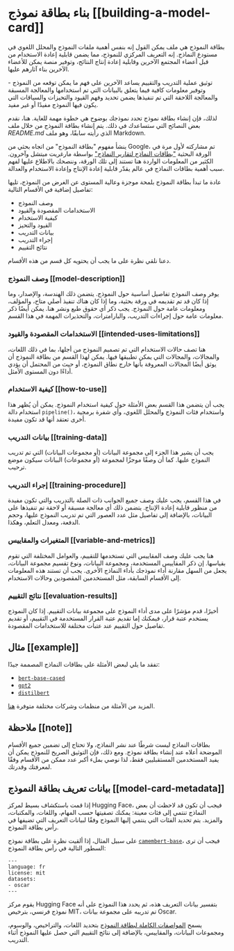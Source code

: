 # بناء بطاقة نموذج [[building-a-model-card]]

<CourseFloatingBanner
    chapter={4}
    classNames="absolute z-10 right-0 top-0"
/>

بطاقة النموذج هي ملف يمكن القول إنه بنفس أهمية ملفات النموذج والمحلل اللغوي في مستودع النماذج. إنه التعريف المركزي للنموذج، مما يضمن قابلية إعادة الاستخدام من قبل أعضاء المجتمع الآخرين وقابلية إعادة إنتاج النتائج، وتوفير منصة يمكن للأعضاء الآخرين بناء آثارهم عليها.

توثيق عملية التدريب والتقييم يساعد الآخرين على فهم ما يمكن توقعه من النموذج - وتوفير معلومات كافية فيما يتعلق بالبيانات التي تم استخدامها والمعالجة المسبقة والمعالجة اللاحقة التي تم تنفيذها يضمن تحديد وفهم القيود والتحيزات والسياقات التي يكون فيها النموذج مفيدًا أو غير مفيد.

لذلك، فإن إنشاء بطاقة نموذج تحدد نموذجك بوضوح هي خطوة مهمة للغاية. هنا، نقدم بعض النصائح التي ستساعدك في ذلك. يتم إنشاء بطاقة النموذج من خلال ملف *README.md* الذي رأيته سابقًا، وهو ملف Markdown.

ينشأ مفهوم "بطاقة النموذج" من اتجاه بحثي من Google، تم مشاركته لأول مرة في الورقة البحثية ["بطاقات النماذج لتقارير النماذج"](https://arxiv.org/abs/1810.03993) بواسطة مارغريت ميتشل وآخرون. الكثير من المعلومات الواردة هنا تستند إلى تلك الورقة، وننصحك بالاطلاع عليها لفهم سبب أهمية بطاقات النماذج في عالم يقدّر قابلية إعادة الإنتاج وإعادة الاستخدام والعدالة.

عادة ما تبدأ بطاقة النموذج بلمحة موجزة وعالية المستوى عن الغرض من النموذج، تليها تفاصيل إضافية في الأقسام التالية:

- وصف النموذج
- الاستخدامات المقصودة والقيود
- كيفية الاستخدام
- القيود والتحيز
- بيانات التدريب
- إجراء التدريب
- نتائج التقييم

دعنا نلقي نظرة على ما يجب أن يحتويه كل قسم من هذه الأقسام.

### وصف النموذج [[model-description]]

يوفر وصف النموذج تفاصيل أساسية حول النموذج. يتضمن ذلك الهندسة، والإصدار، وما إذا كان قد تم تقديمه في ورقة بحثية، وما إذا كان هناك تنفيذ أصلي متاح، والمؤلف، ومعلومات عامة حول النموذج. يجب ذكر أي حقوق طبع ونشر هنا. يمكن أيضًا ذكر معلومات عامة حول إجراءات التدريب، والبارامترات، والتحذيرات المهمة في هذا القسم.

### الاستخدامات المقصودة والقيود [[intended-uses-limitations]]

هنا تصف حالات الاستخدام التي تم تصميم النموذج من أجلها، بما في ذلك اللغات، والمجالات، والمجالات التي يمكن تطبيقها فيها. يمكن لهذا القسم من بطاقة النموذج أن يوثق أيضًا المجالات المعروفة بأنها خارج نطاق النموذج، أو حيث من المحتمل أن يؤدي أداءًا دون المستوى الأمثل.

### كيفية الاستخدام [[how-to-use]]

يجب أن يتضمن هذا القسم بعض الأمثلة حول كيفية استخدام النموذج. يمكن أن يُظهر هذا استخدام دالة `pipeline()`، واستخدام فئات النموذج والمحلل اللغوي، وأي شفرة برمجية أخرى تعتقد أنها قد تكون مفيدة.

### بيانات التدريب [[training-data]]

يجب أن يشير هذا الجزء إلى مجموعة البيانات (أو مجموعات البيانات) التي تم تدريب النموذج عليها. كما أن وصفًا موجزًا لمجموعة (أو مجموعات) البيانات سيكون موضع ترحيب.

### إجراء التدريب [[training-procedure]]

في هذا القسم، يجب عليك وصف جميع الجوانب ذات الصلة بالتدريب والتي تكون مفيدة من منظور قابلية إعادة الإنتاج. يتضمن ذلك أي معالجة مسبقة أو لاحقة تم تنفيذها على البيانات، بالإضافة إلى تفاصيل مثل عدد العصور التي تم تدريب النموذج عليها، وحجم الدفعة، ومعدل التعلم، وهكذا.

### المتغيرات والمقاييس [[variable-and-metrics]]

هنا يجب عليك وصف المقاييس التي تستخدمها للتقييم، والعوامل المختلفة التي تقوم بقياسها. إن ذكر المقاييس المستخدمة، ومجموعة البيانات، ونوع تقسيم مجموعة البيانات، يجعل من السهل مقارنة أداء نموذجك بأداء النماذج الأخرى. يجب أن تستند هذه المعلومات إلى الأقسام السابقة، مثل المستخدمين المقصودين وحالات الاستخدام.

### نتائج التقييم [[evaluation-results]]

أخيرًا، قدم مؤشرًا على مدى أداء النموذج على مجموعة بيانات التقييم. إذا كان النموذج يستخدم عتبة قرار، فيمكنك إما تقديم عتبة القرار المستخدمة في التقييم، أو تقديم تفاصيل حول التقييم عند عتبات مختلفة للاستخدامات المقصودة.

## مثال [[example]]

تفقد ما يلي لبعض الأمثلة على بطاقات النماذج المصممة جيدًا:

- [`bert-base-cased`](https://huggingface.co/bert-base-cased)
- [`gpt2`](https://huggingface.co/gpt2)
- [`distilbert`](https://huggingface.co/distilbert-base-uncased)

المزيد من الأمثلة من منظمات وشركات مختلفة متوفرة [هنا](https://github.com/huggingface/model_card/blob/master/examples.md).

## ملاحظة [[note]]

بطاقات النماذج ليست شرطًا عند نشر النماذج، ولا تحتاج إلى تضمين جميع الأقسام الموضحة أعلاه عند إنشاء بطاقة نموذج. ومع ذلك، فإن التوثيق الصريح للنموذج يمكن أن يفيد المستخدمين المستقبليين فقط، لذا نوصي بملء أكبر عدد ممكن من الأقسام وفقًا لمعرفتك وقدرتك.

## بيانات تعريف بطاقة النموذج [[model-card-metadata]]

إذا قمت باستكشاف بسيط لمركز Hugging Face، فيجب أن تكون قد لاحظت أن بعض النماذج تنتمي إلى فئات معينة: يمكنك تصفيتها حسب المهام، واللغات، والمكتبات، والمزيد. يتم تحديد الفئات التي ينتمي إليها النموذج وفقًا لبيانات التعريف التي تضيفها في رأس بطاقة النموذج.

على سبيل المثال، إذا ألقيت نظرة على بطاقة نموذج [`camembert-base`](https://huggingface.co/camembert-base/blob/main/README.md)، فيجب أن ترى السطور التالية في رأس بطاقة النموذج:

```
---
language: fr
license: mit
datasets:
- oscar
---
```

يقوم مركز Hugging Face بتفسير بيانات التعريف هذه، ثم يحدد هذا النموذج على أنه نموذج فرنسي، بترخيص MIT، تم تدريبه على مجموعة بيانات Oscar.

يسمح [المواصفات الكاملة لبطاقة النموذج](https://github.com/huggingface/hub-docs/blame/main/modelcard.md) بتحديد اللغات، والتراخيص، والوسوم، ومجموعات البيانات، والمقاييس، بالإضافة إلى نتائج التقييم التي حصل عليها النموذج أثناء التدريب.